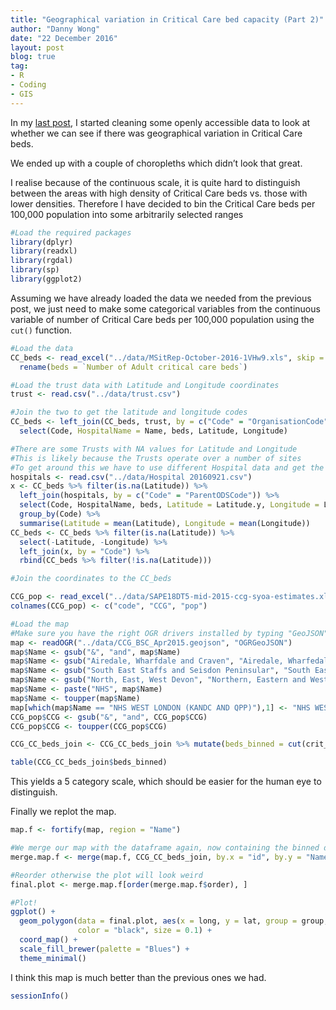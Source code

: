 ```yaml
---
title: "Geographical variation in Critical Care bed capacity (Part 2)"
author: "Danny Wong"
date: "22 December 2016"
layout: post
blog: true
tag:
- R
- Coding
- GIS
---
```


In my [last post](http://dannyjnwong.github.io/Geographical-variation-in-Critical-Care-bed-capacity/), I started cleaning some openly accessible data to look at whether we can see if there was geographical variation in Critical Care beds. 

We ended up with a couple of choropleths which didn't look that great. 

I realise because of the continuous scale, it is quite hard to distinguish between the areas with high density of Critical Care beds vs. those with lower densities. Therefore I have decided to bin the Critical Care beds per 100,000 population into some arbitrarily selected ranges

```r
#Load the required packages
library(dplyr)
library(readxl)
library(rgdal)
library(sp)
library(ggplot2)
```

Assuming we have already loaded the data we needed from the previous post, we just need to make some categorical variables from the continuous variable of number of Critical Care beds per 100,000 population using the `cut()` function.

```r
#Load the data
CC_beds <- read_excel("../data/MSitRep-October-2016-1VHw9.xls", skip = 14)[3:155,2:4] %>%
  rename(beds = `Number of Adult critical care beds`)

#Load the trust data with Latitude and Longitude coordinates
trust <- read.csv("../data/trust.csv")

#Join the two to get the latitude and longitude codes
CC_beds <- left_join(CC_beds, trust, by = c("Code" = "OrganisationCode" )) %>%
  select(Code, HospitalName = Name, beds, Latitude, Longitude)

#There are some Trusts with NA values for Latitude and Longitude
#This is likely because the Trusts operate over a number of sites
#To get around this we have to use different Hospital data and get the geometric mean coordinates
hospitals <- read.csv("../data/Hospital 20160921.csv")
x <- CC_beds %>% filter(is.na(Latitude)) %>%
  left_join(hospitals, by = c("Code" = "ParentODSCode")) %>%
  select(Code, HospitalName, beds, Latitude = Latitude.y, Longitude = Longitude.y) %>% 
  group_by(Code) %>% 
  summarise(Latitude = mean(Latitude), Longitude = mean(Longitude))
CC_beds <- CC_beds %>% filter(is.na(Latitude)) %>%
  select(-Latitude, -Longitude) %>%
  left_join(x, by = "Code") %>%
  rbind(CC_beds %>% filter(!is.na(Latitude)))

#Join the coordinates to the CC_beds

CCG_pop <- read_excel("../data/SAPE18DT5-mid-2015-ccg-syoa-estimates.xls", skip = 4, sheet = 2)[c(7:18, 21:31, 34:53, 56:78, 83:96, 99:113, 116:133, 136:149, 154:185, 190:198, 201:214, 217:236, 239:245),c(1, 4:5)]
colnames(CCG_pop) <- c("code", "CCG", "pop")

#Load the map
#Make sure you have the right OGR drivers installed by typing "GeoJSON" %in% ogrDrivers()$name
map <- readOGR("../data/CCG_BSC_Apr2015.geojson", "OGRGeoJSON")
map$Name <- gsub("&", "and", map$Name)
map$Name <- gsub("Airedale, Wharfdale and Craven", "Airedale, Wharfedale and Craven", map$Name)
map$Name <- gsub("South East Staffs and Seisdon Peninsular", "South East Staffordshire and Seisdon Peninsula", map$Name)
map$Name <- gsub("North, East, West Devon", "Northern, Eastern and Western Devon", map$Name)
map$Name <- paste("NHS", map$Name)
map$Name <- toupper(map$Name)
map[which(map$Name == "NHS WEST LONDON (KANDC AND QPP)"),1] <- "NHS WEST LONDON"
CCG_pop$CCG <- gsub("&", "and", CCG_pop$CCG)
CCG_pop$CCG <- toupper(CCG_pop$CCG)
```

```r
CCG_CC_beds_join <- CCG_CC_beds_join %>% mutate(beds_binned = cut(crit_care_beds_per_pop, c(0,3,5,10,20, Inf)))

table(CCG_CC_beds_join$beds_binned)
```

This yields a 5 category scale, which should be easier for the human eye to distinguish.

Finally we replot the map.

```r
map.f <- fortify(map, region = "Name")

#We merge our map with the dataframe again, now containing the binned data
merge.map.f <- merge(map.f, CCG_CC_beds_join, by.x = "id", by.y = "Name", all.x=TRUE) #%>% 

#Reorder otherwise the plot will look weird
final.plot <- merge.map.f[order(merge.map.f$order), ] 

#Plot!
ggplot() +
  geom_polygon(data = final.plot, aes(x = long, y = lat, group = group, fill = beds_binned),
               color = "black", size = 0.1) +
  coord_map() +
  scale_fill_brewer(palette = "Blues") +
  theme_minimal()
```

I think this map is much better than the previous ones we had.

```r
sessionInfo()
```